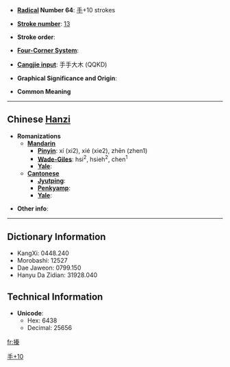 * '''[[Wiktionary:Chinese radical index| Radical]] Number 64''': [[Wiktionary:Chinese radical index 手|手]]+10 strokes

* '''[[Wiktionary:Chinese total strokes index|Stroke number]]''': [[Wiktionary:Chinese total strokes index 13|13]]

* '''Stroke order''': 

* '''[[Wiktionary:Chinese four corner index|Four-Corner System]]''': 

* '''[[Wiktionary:Chinese Cangjie index|Cangjie input]]''': 手手大木 (QQKD)

* '''Graphical Significance and Origin''': 

* '''Common Meaning'''

----

== Chinese [[Hanzi]] ==

* '''Romanizations'''
** '''[[Mandarin]]'''
*** '''[[Pinyin]]''': xí (xi2), xié (xie2), zhēn (zhen1)
*** '''[[Wade-Giles]]''': hsi<sup>2</sup>, hsieh<sup>2</sup>, chen<sup>1</sup>
*** '''[[Yale]]''': 
** '''[[Cantonese]]'''
*** '''[[Jyutping]]''':
*** '''[[Penkyamp]]''': 
*** '''[[Yale]]''': 

* '''Other info''': 

----

== Dictionary Information ==

* KangXi: 0448.240
* Morobashi: 12527
* Dae Jaweon: 0799.150
* Hanyu Da Zidian: 31928.040

== Technical Information ==

* '''Unicode''':
** Hex: 6438
** Decimal: 25656

[[Category:CJKV Character articles lacking a common meaning|手+10]]

[[fr:搸]]